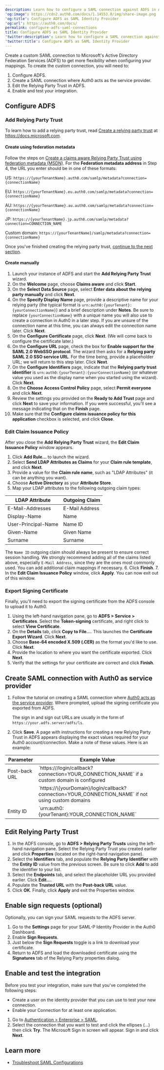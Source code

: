 ```yaml
---
description: Learn how to configure a SAML connection against ADFS in Auth0.
'og:image': https://cdn2.auth0.com/docs/1.14553.0/img/share-image.png
'og:title': Configure ADFS as SAML Identity Provider
'og:url': https://auth0.com/docs/
permalink: configure-adfs-saml-connections
title: Configure ADFS as SAML Identity Provider
'twitter:description': Learn how to configure a SAML connection against ADFS in Auth0.
'twitter:title': Configure ADFS as SAML Identity Provider
---
```

Create a custom <Tooltip tip="Security Assertion Markup Language (SAML): Standardized protocol allowing two parties to exchange authentication information without a password." cta="View Glossary" href="/docs/glossary?term=SAML">SAML</Tooltip> connection to Microsoft's Active Directory Federation Services (ADFS) to get more flexibility when configuring your mappings. To create the custom connection, you will need to:

1. Configure ADFS.
2. Create a SAML connection where Auth0 acts as the service provider.
3. Edit the Relying Party Trust in ADFS.
4. Enable and test your integration.

## Configure ADFS

### Add Relying Party Trust

To learn how to add a <Tooltip tip="Relying Party: Entity (such as a service or application) that depends on a third-party identity provider to authenticate a user." cta="View Glossary" href="/docs/glossary?term=relying+party">relying party</Tooltip> trust, read [Create a relying party trust](https://docs.microsoft.com/en-us/windows-server/identity/ad-fs/operations/create-a-relying-party-trust) at https://docs.microsoft.com.

#### Create using federation metadata

Follow the steps on [Create a claims aware Relying Party Trust using federation metadata (MSDN)](https://docs.microsoft.com/en-us/windows-server/identity/ad-fs/operations/create-a-relying-party-trust#to-create-a-claims-aware-relying-party-trust-using-federation-metadata). For the **Federation metadata address** in Step 4, the URL you enter should be in one of these formats:

US: `https://{yourTenantName}.auth0.com/samlp/metadata?connection={connectionName}`

EU: `https://{yourTenantName}.eu.auth0.com/samlp/metadata?connection={connectionName}`

AU: `https://{yourTenantName}.au.auth0.com/samlp/metadata?connection={connectionName}`

JP: `https://{yourTenantName}.jp.auth0.com/samlp/metadata?connection=CONNECTION_NAME`

<Tooltip tip="Custom Domain: Third-party domain with a specialized, or vanity, name." cta="View Glossary" href="/docs/glossary?term=Custom+domain">Custom domain</Tooltip>: `https://{yourTenantName}/samlp/metadata?connection={connectionName}`

Once you've finished creating the relying party trust, [continue to the next section](#edit-claim-issuance-policy).

#### Create manually

1. Launch your instance of ADFS and start the **Add Relying Party Trust** wizard.
2. On the **Welcome** page, choose **Claims aware** and click **Start**.
3. On the **Select Data Source** page, select **Enter data about the relying party manually** and click **Next**.
4. On the **Specify Display Name** page, provide a descriptive name for your relying party (the typical format is `urn:auth0:{yourTenant}:{yourConnectionName}`) and a brief description under **Notes**. Be sure to replace `{yourConnectionName}` with a unique name you will also use to create a connection in Auth0 in a later step. If you are unsure of the connection name at this time, you can always edit the connection name later. Click **Next**.
5. On the **Configure Certificate** page, click **Next**. (We will come back to configure the certificate later.)
6. On the **Configure URL** page, check the box for **Enable support for the SAML 2.0 WebSSO protocol**. The wizard then asks for a **Relying party SAML 2.0 SSO service URL**. For the time being, provide a placeholder URL; we will return to this step later. Click **Next**.
7. On the **Configure Identifiers** page, indicate that the **Relying party trust identifier** is `urn:auth0:{yourTenant}:{yourConnectionName}` (or whatever value you used as the display name when you started using the wizard). Click **Next**.
8. On the **Choose Access Control Policy** page, select **Permit everyone** and click **Next**.
9. Review the settings you provided on the **Ready to Add Trust** page and click **Next** to save your information. If you were successful, you'll see a message indicating that on the **Finish** page.
10. Make sure that the **Configure claims issuance policy for this application** checkbox is selected, and click **Close**.

### Edit Claim Issuance Policy

After you close the **Add Relying Party Trust** wizard, the **Edit Claim Issuance Policy** window appears.

1. Click **Add Rule...** to launch the wizard.
2. Select **Send LDAP Attributes as Claims** for your **Claim rule template**, and click **Next**.
3. Provide a value for the **Claim rule name**, such as "LDAP Attributes" (it can be anything you want).
4. Choose **Active Directory** as your **Attribute Store**.
5. Map your LDAP attributes to the following outgoing claim types:

<table class="table"><thead>
<tr>
<th>LDAP Attribute</th>
<th>Outgoing Claim</th>
</tr>
</thead>
<tbody>
<tr>
<td>E-Mail-Addresses</td>
<td>E-Mail Address</td>
</tr>
<tr>
<td>Display-Name</td>
<td>Name</td>
</tr>
<tr>
<td>User-Principal-Name</td>
<td>Name ID</td>
</tr>
<tr>
<td>Given-Name</td>
<td>Given Name</td>
</tr>
<tr>
<td>Surname</td>
<td>Surname</td>
</tr>
</tbody>
</table>

   The `Name ID` outgoing claim should always be present to ensure correct session handling. We strongly recommend adding all of the claims listed above, especially `E-Mail Address`, since they are the ones most commonly used. You can add additional claim mappings if necessary.
6. Click **Finish**.
7. In the **Edit Claim Issuance Policy** window, click **Apply**. You can now exit out of this window.

### Export Signing Certificate

Finally, you'll need to export the signing certificate from the ADFS console to upload it to Auth0.

1. Using the left-hand navigation pane, go to **ADFS > Service > Certificates**. Select the **Token-signing** certificate, and right click to select **View Certificate**.
2. On the **Details** tab, click **Copy to File...**. This launches the **Certificate Export Wizard**. Click **Next**.
3. Choose **Base-64 encoded X.509 (.CER)** as the format you'd like to use. Click **Next**.
4. Provide the location to where you want the certificate exported. Click **Next**.
5. Verify that the settings for your certificate are correct and click **Finish**.

## Create SAML connection with Auth0 as service provider

1. Follow the tutorial on creating a SAML connection where [Auth0 acts as the service provider](/docs/authenticate/protocols/saml/saml-sso-integrations/configure-auth0-saml-service-provider). Where prompted, upload the signing certificate you exported from ADFS.

   The sign in and sign out URLs are usually in the form of `https://your.adfs.server/adfs/ls`.
2. Click **Save**. A page with instructions for creating a new Relying Party Trust in ADFS appears displaying the exact values required for your Auth0 account/connection. Make a note of these values. Here is an example:

<table class="table"><thead>
<tr>
<th>Parameter</th>
<th>Example Value</th>
</tr>
</thead>
<tbody>
<tr>
<td>Post-back URL</td>
<td>`https://<YOUR CUSTOM DOMAIN>/login/callback?connection=YOUR_CONNECTION_NAME` if a custom domain is configured</td>
</tr>
<tr>
<td></td>
<td>`https://\{yourDomain}/login/callback?connection=YOUR_CONNECTION_NAME` if not using custom domains</td>
</tr>
<tr>
<td>Entity ID</td>
<td>`urn:auth0:{yourTenant}:YOUR_CONNECTION_NAME`</td>
</tr>
</tbody>
</table>

## Edit Relying Party Trust

1. In the ADFS console, go to **ADFS > Relying Party Trusts** using the left-hand navigation pane. Select the Relying Party Trust you created earlier and click **Properties** (located on the right-hand navigation pane).
2. Select the **Identifiers** tab, and populate the **Relying Party Identifier** with the **Entity ID** value from the previous screen. Be sure to click **Add** to add the identifier to your list.
3. Select the **Endpoints** tab, and select the placeholder URL you provided earlier. Click **Edit...**.
4. Populate the **Trusted URL** with the **Post-back URL** value.
5. Click **OK**. Finally, click **Apply** and exit the Properties window.

## Enable sign requests (optional)

Optionally, you can sign your SAML requests to the ADFS server.

1. Go to the **Settings** page for your SAML-P Identity Provider in the Auth0 Dashboard.
2. Enable **Sign Requests**.
3. Just below the **Sign Requests** toggle is a link to download your certificate.
4. Return to ADFS and load the downloaded certificate using the **Signatures** tab of the Relying Party properties dialog.

## Enable and test the integration

Before you test your integration, make sure that you've completed the following steps:

* Create a user on the <Tooltip tip="Identity Provider (IdP): Service that stores and manages digital identities." cta="View Glossary" href="/docs/glossary?term=identity+provider">identity provider</Tooltip> that you can use to test your new connection.
* Enable your Connection for at least one application.

1. Go to [Authentication > Enterprise > SAML](https://manage.auth0.com/#/connections/enterprise/samlp).
2. Select the connection that you want to test and click the ellipses (...) then click **Try**. The Microsoft Sign in screen will appear. Sign in and click **Next**.

## Learn more

* [Troubleshoot SAML Configurations](/docs/troubleshoot/authentication-issues/troubleshoot-saml-configurations)